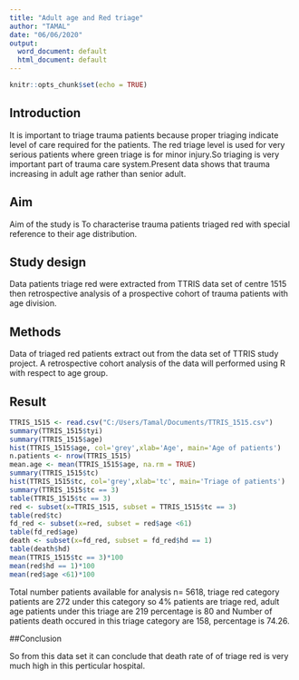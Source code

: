 ---
title: "Adult age and Red triage"
author: "TAMAL"
date: "06/06/2020"
output:
  word_document: default
  html_document: default
---

```{r setup, include=FALSE}
knitr::opts_chunk$set(echo = TRUE)
```

## Introduction
It is important to triage trauma patients because proper triaging indicate level of care required for the patients. The red triage level is used for very serious patients where green triage is for minor injury.So triaging is very important part of trauma care system.Present data shows that trauma increasing in adult age rather than senior adult.

## Aim
Aim of the study is To characterise trauma patients triaged red with special reference to their age distribution.

## Study design
Data patients triage red were extracted from TTRIS data set of centre 1515 then retrospective analysis of a prospective cohort of trauma patients with age division.


## Methods
Data of triaged red patients extract out from the data set of TTRIS study project. A retrospective cohort analysis of the data will performed using R with respect to age group. 

## Result
```{r}
TTRIS_1515 <- read.csv("C:/Users/Tamal/Documents/TTRIS_1515.csv")
summary(TTRIS_1515$tyi)
summary(TTRIS_1515$age)
hist(TTRIS_1515$age, col='grey',xlab='Age', main='Age of patients')
n.patients <- nrow(TTRIS_1515)
mean.age <- mean(TTRIS_1515$age, na.rm = TRUE)
summary(TTRIS_1515$tc)
hist(TTRIS_1515$tc, col='grey',xlab='tc', main='Triage of patients')
summary(TTRIS_1515$tc == 3)
table(TTRIS_1515$tc == 3)
red <- subset(x=TTRIS_1515, subset = TTRIS_1515$tc == 3)
table(red$tc)
fd_red <- subset(x=red, subset = red$age <61)
table(fd_red$age)
death <- subset(x=fd_red, subset = fd_red$hd == 1)
table(death$hd)
mean(TTRIS_1515$tc == 3)*100
mean(red$hd == 1)*100
mean(red$age <61)*100
```

Total number patients available for analysis n= 5618, triage red category patients are 272 under this category so 4% patients are triage red, adult age patients under this triage are 219 percentage is 80 and Number of patients death occured in this triage category are 158, percentage is 74.26. 

##Conclusion

So from this data set it can conclude that death rate of of triage red is very much high in this perticular hospital.